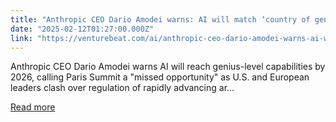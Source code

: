 ```yaml
---
title: "Anthropic CEO Dario Amodei warns: AI will match ‘country of geniuses’ by 2026"
date: "2025-02-12T01:27:00.000Z"
link: "https://venturebeat.com/ai/anthropic-ceo-dario-amodei-warns-ai-will-match-country-of-geniuses-by-2026/"
---
```


Anthropic CEO Dario Amodei warns AI will reach genius-level capabilities by 2026, calling Paris Summit a "missed opportunity" as U.S. and European leaders clash over regulation of rapidly advancing ar...

[Read more](https://venturebeat.com/ai/anthropic-ceo-dario-amodei-warns-ai-will-match-country-of-geniuses-by-2026/)
